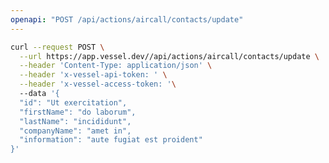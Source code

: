 ```yaml
---
openapi: "POST /api/actions/aircall/contacts/update"
---
```


<RequestExample>

```bash Request
curl --request POST \
  --url https://app.vessel.dev//api/actions/aircall/contacts/update \
  --header 'Content-Type: application/json' \
  --header 'x-vessel-api-token: ' \
  --header 'x-vessel-access-token: '\ 
  --data '{
  "id": "Ut exercitation",
  "firstName": "do laborum",
  "lastName": "incididunt",
  "companyName": "amet in",
  "information": "aute fugiat est proident"
}'
```

</RequestExample>


      